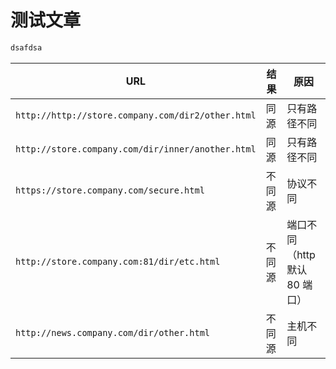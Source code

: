 # 测试文章

```js
dsafdsa
```


| URL                                               | 结果   | 原因                          |
| ------------------------------------------------- | ------ | ----------------------------- |
| `http://http://store.company.com/dir2/other.html` | 同源   | 只有路径不同                  |
| `http://store.company.com/dir/inner/another.html` | 同源   | 只有路径不同                  |
| `https://store.company.com/secure.html`           | 不同源 | 协议不同                      |
| `http://store.company.com:81/dir/etc.html`        | 不同源 | 端口不同（http 默认 80 端口） |
| `http://news.company.com/dir/other.html`          | 不同源 | 主机不同                      |